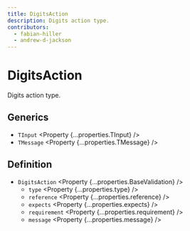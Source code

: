 ```yaml
---
title: DigitsAction
description: Digits action type.
contributors:
  - fabian-hiller
  - andrew-d-jackson
---
```



# DigitsAction

Digits action type.

## Generics

- `TInput` <Property {...properties.TInput} />
- `TMessage` <Property {...properties.TMessage} />

## Definition

- `DigitsAction` <Property {...properties.BaseValidation} />
  - `type` <Property {...properties.type} />
  - `reference` <Property {...properties.reference} />
  - `expects` <Property {...properties.expects} />
  - `requirement` <Property {...properties.requirement} />
  - `message` <Property {...properties.message} />
